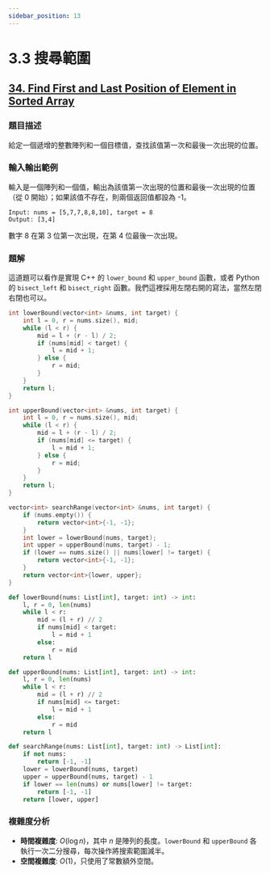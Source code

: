 ```yaml
---
sidebar_position: 13
---
```


# 3.3 搜尋範圍

## [34. Find First and Last Position of Element in Sorted Array](https://leetcode.com/problems/find-first-and-last-position-of-element-in-sorted-array/)

### 題目描述

給定一個遞增的整數陣列和一個目標值，查找該值第一次和最後一次出現的位置。


### 輸入輸出範例

輸入是一個陣列和一個值，輸出為該值第一次出現的位置和最後一次出現的位置（從 0 開始）；如果該值不存在，則兩個返回值都設為 -1。

```
Input: nums = [5,7,7,8,8,10], target = 8
Output: [3,4]
```

數字 8 在第 3 位第一次出現，在第 4 位最後一次出現。

### 題解

這道題可以看作是實現 C++ 的 `lower_bound` 和 `upper_bound` 函數，或者 Python 的 `bisect_left` 和 `bisect_right` 函數。我們這裡採用左閉右開的寫法，當然左閉右閉也可以。


<Tabs>
<TabItem value="cpp" label="C++">

```cpp
int lowerBound(vector<int> &nums, int target) {
    int l = 0, r = nums.size(), mid;
    while (l < r) {
        mid = l + (r - l) / 2;
        if (nums[mid] < target) {
            l = mid + 1;
        } else {
            r = mid;
        }
    }
    return l;
}

int upperBound(vector<int> &nums, int target) {
    int l = 0, r = nums.size(), mid;
    while (l < r) {
        mid = l + (r - l) / 2;
        if (nums[mid] <= target) {
            l = mid + 1;
        } else {
            r = mid;
        }
    }
    return l;
}

vector<int> searchRange(vector<int> &nums, int target) {
    if (nums.empty()) {
        return vector<int>{-1, -1};
    }
    int lower = lowerBound(nums, target);
    int upper = upperBound(nums, target) - 1;
    if (lower == nums.size() || nums[lower] != target) {
        return vector<int>{-1, -1};
    }
    return vector<int>{lower, upper};
}
```

</TabItem>
<TabItem value="py" label="Python">

```py
def lowerBound(nums: List[int], target: int) -> int:
    l, r = 0, len(nums)
    while l < r:
        mid = (l + r) // 2
        if nums[mid] < target:
            l = mid + 1
        else:
            r = mid
    return l

def upperBound(nums: List[int], target: int) -> int:
    l, r = 0, len(nums)
    while l < r:
        mid = (l + r) // 2
        if nums[mid] <= target:
            l = mid + 1
        else:
            r = mid
    return l

def searchRange(nums: List[int], target: int) -> List[int]:
    if not nums:
        return [-1, -1]
    lower = lowerBound(nums, target)
    upper = upperBound(nums, target) - 1
    if lower == len(nums) or nums[lower] != target:
        return [-1, -1]
    return [lower, upper]
```

</TabItem>

</Tabs>

### 複雜度分析

- **時間複雜度**: $O(\log n)$，其中 $n$ 是陣列的長度。`lowerBound` 和 `upperBound` 各執行一次二分搜尋，每次操作將搜索範圍減半。
- **空間複雜度**: $O(1)$，只使用了常數額外空間。